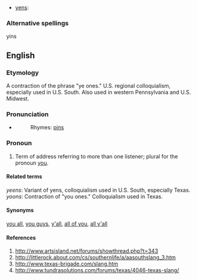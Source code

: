 *[[yens]]: 

===Alternative spellings===
yins

==English==

===Etymology===

A contraction of the phrase "ye ones." U.S. regional colloquialism, especially used in U.S. South. Also used in western Pennsylvania and U.S. Midwest.

===Pronunciation===

*{{AHD|yĭnz}}
*:Rhymes: [[pins]]

===Pronoun===

{{en-pron|desc=second person, plural}}

# {{context|colloquial|}} Term of address referring to more than one listener; plural for the pronoun [[you]].

====Related terms====

''yeens'': Variant of yens, colloquialism used in U.S. South, especially Texas.
''yoons'': Contraction of "you ones." Colloquialism used in Texas.

====Synonyms====

[[you all]], [[you guys]], [[y'all]], [[all of you]], [[all y'all]]

====References====

#http://www.artsisland.net/forums/showthread.php?t=343
#http://littlerock.about.com/cs/southernlife/a/aasouthslang_3.htm
#http://www.texas-brigade.com/slang.htm
#http://www.tundrasolutions.com/forums/texas/4046-texas-slang/
<!---Urban dictionary is not valid! http://www.urbandictionary.com/define.php?term=yens--->
<!---Urban dictionary is not valid! http://www.urbandictionary.com/define.php?term=yins--->